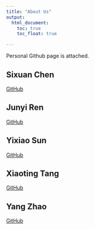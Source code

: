 ```yaml
---
title: "About Us"
output: 
  html_document:
    toc: true
    toc_float: true

---
```


Personal Github page is attached.

## Sixuan Chen

[GitHub](https://github.com/ChrissyCCC)

## Junyi Ren

[GitHub]()

## Yixiao Sun

[GitHub](https://github.com/elliotsyx)

## Xiaoting Tang

[GitHub](https://github.com/xt2288)

## Yang Zhao

[GitHub]()











